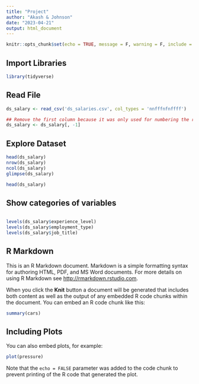 ```yaml
---
title: "Project"
author: "Akash & Johnson"
date: "2023-04-21"
output: html_document
---
```


```r
knitr::opts_chunk$set(echo = TRUE, message = F, warning = F, include = T)
```

## Import Libraries
```r
library(tidyverse)


```

## Read File
```r
ds_salary <- read_csv('ds_salaries.csv', col_types = 'nnfffnfnffff')

## Remove the first column because it was only used for numbering the rows
ds_salary <- ds_salary[, -1]
```

## Explore Dataset
```r
head(ds_salary)
nrow(ds_salary)
ncol(ds_salary)
glimpse(ds_salary)
```

```r
head(ds_salary)
```
## Show categories of variables
```r

```


```r
levels(ds_salary$experience_level)
levels(ds_salary$employment_type)
levels(ds_salary$job_title)
```


## R Markdown

This is an R Markdown document. Markdown is a simple formatting syntax for authoring HTML, PDF, and MS Word documents. For more details on using R Markdown see <http://rmarkdown.rstudio.com>.

When you click the **Knit** button a document will be generated that includes both content as well as the output of any embedded R code chunks within the document. You can embed an R code chunk like this:

```r
summary(cars)
```

## Including Plots

You can also embed plots, for example:

```r
plot(pressure)
```

Note that the `echo = FALSE` parameter was added to the code chunk to prevent printing of the R code that generated the plot.
